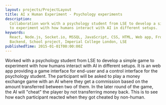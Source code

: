 ```yaml
---
layout: projects/ProjectLayout
title: AI x Human Experiment - Psychology experiments
description:
  Collaboration work with a psychology student from LSE to develop a simple game
  to experiment with how humans interact with AI in different setups.
keywords:
  React, Node.js, Socket.io, MSSQL, JavaScript, CSS, HTML, Web app, Frontend,
  Backend, School project, Imperial College London, LSE
publishedTime: 2015-01-01T00:00:00Z
---
```


Worked with a psychology student from LSE to develop a simple game to experiment
with how humans interact with AI in different setups. It is an web app providing
a game interface for end-user and a control interface for the psychology
student. The participant will be asked to play a money exchange game with an AI
where they get a commission based on the amount transferred between two of them.
In the later round of the game, the AI will "cheat" the player by not
transferring money back. This is to see how each participant reacted when they
got cheated by non-human.
